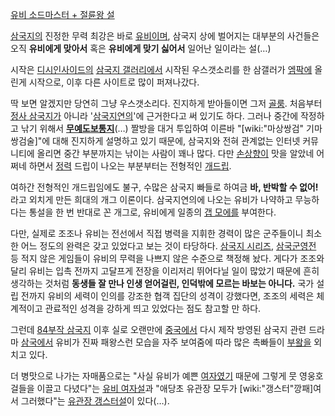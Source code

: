 [http://blog.naver.com/PostView.nhn?blogId=flythedj&logNo=80126004123 유비 소드마스터 + 절륜왕 설]

[[삼국지]]의 진정한 무력 최강은 바로 [[유비]]이며, 삼국지 상에 벌어지는 대부분의 사건들은 오직 '''유비에게 맞아서''' 혹은 '''유비에게 맞기 싫어서''' 일어난 일이라는 설(…)

시작은 [[디시인사이드]]의 [[삼국지 갤러리]]에서 시작된 우스갯소리를 한 삼갤러가 [[엠팍]]에 올린게 시작으로, 이후 다른 사이트로 많이 퍼져나갔다.

딱 보면 알겠지만 당연히 그냥 우스갯소리다. 진지하게 받아들이면 그저 [[골룸]]. 처음부터 [[정사 삼국지]]가 아니라 '[[삼국지연의]]'에 근거한다고 써 있기도 하다. 그러나 중간에 작정하고 낚기 위해서 '''[[무예도보통지]]'''(…) 짤방을 대거 투입하여 이른바 "[wiki:"마상쌍검" 기마쌍검술]"에 대해 진지하게 설명하고 있기 때문에, 삼국지와 전혀 관계없는 인터넷 커뮤니티에 올리면 중간 부분까지는 낚이는 사람이 꽤나 많다. 다만 [[손상향]]이 맛을 알았네 어쩌네 하면서 [[정력]] 드립이 나오는 부분부터는 전형적인 [[개드립]].

여하간 전형적인 개드립임에도 불구, 수많은 삼국지 빠들로 하여금 '''바, 반박할 수 없어!'''라고 외치게 만든 희대의 개그 이론이다. 삼국지연의에 나오는 유비가 나약하고 무능하다는 통설을 한 번 반대로 꼰 개그로, 유비에게 일종의 [[갭 모에]]를 부여한다.

다만, 실제로 조조나 유비는 전선에서 직접 병력을 지휘한 경력이 많은 군주들이니 최소한 어느 정도의 완력은 갖고 있었다고 보는 것이 타당하다. [[삼국지 시리즈]], [[삼국군영전]] 등 적지 않은 게임들이 유비의 무력을 나쁘지 않은 수준으로 책정해 놨다. 게다가 조조와 달리 유비는 입촉 전까지 고달프게 전장을 이리저리 뛰어다닐 일이 많았기 때문에 흔히 생각하는 것처럼 '''동생들 잘 만나 인생 얻어걸린, 인덕밖에 모르는 바보는 아니다.''' 국가 설립 전까지 유비의 세력이 인의를 강조한 협객 집단의 성격이 강했다면, 조조의 세력은 체계적이고 관료적인 성격을 강하게 띄고 있었다는 점도 참고할 만 하다.

그런데 [[84부작 삼국지]] 이후 실로 오랜만에 [[중국]]에서 다시 제작 방영된 삼국지 관련 드라마 [[삼국]]에서 유비가 진짜 패왕스런 모습을 자주 보여줌에 따라 많은 촉빠들이 [[부왘]]을 외치고 있다.

더 병맛으로 나가는 자매품으로는 "사실 유비가 예쁜 [[여자]]였기 때문에 그렇게 뭇 영웅호걸들을 이끌고 다녔다"는 [http://gall.dcinside.com/list.php?id=samgugji&no=233822 유비 여자설]과 "애당초 유관장 모두가 [wiki:"갱스터"깡패]여서 그러했다"는 [http://cafe.naver.com/sam10/265209 유관장 갱스터설]이 있다(…).
